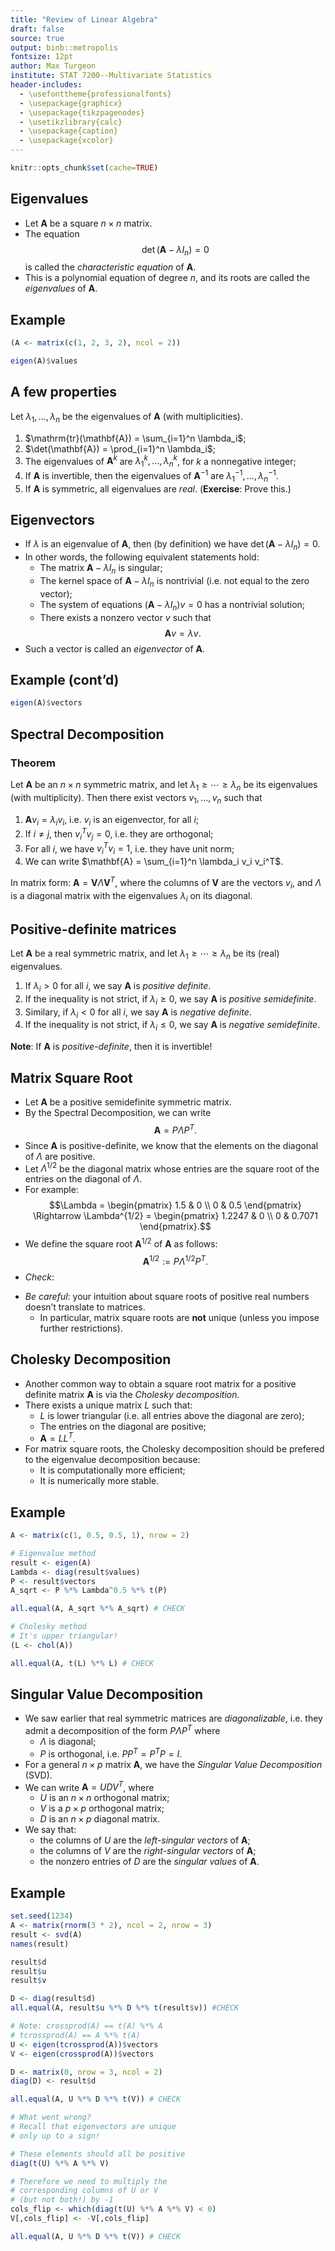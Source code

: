```yaml
---
title: "Review of Linear Algebra"
draft: false
source: true
output: binb::metropolis
fontsize: 12pt
author: Max Turgeon
institute: STAT 7200--Multivariate Statistics
header-includes:
  - \usefonttheme{professionalfonts}
  - \usepackage{graphicx}
  - \usepackage{tikzpagenodes}
  - \usetikzlibrary{calc}
  - \usepackage{caption}
  - \usepackage{xcolor}
---
```


```r
knitr::opts_chunk$set(cache=TRUE)
```

## Eigenvalues

  - Let $\mathbf{A}$ be a square $n\times n$ matrix.
  - The equation $$\det(\mathbf{A} - \lambda I_n) = 0$$ is called the *characteristic equation* of $\mathbf{A}$.
  - This is a polynomial equation of degree $n$, and its roots are called the *eigenvalues* of $\mathbf{A}$.
  
## Example {.allowframebreaks}

```r
(A <- matrix(c(1, 2, 3, 2), ncol = 2))

eigen(A)$values
```

## A few properties

Let $\lambda_1, \ldots, \lambda_n$ be the eigenvalues of $\mathbf{A}$ (with multiplicities).

  1. $\mathrm{tr}(\mathbf{A}) = \sum_{i=1}^n \lambda_i$;
  2. $\det(\mathbf{A}) = \prod_{i=1}^n \lambda_i$;
  3. The eigenvalues of $\mathbf{A}^k$ are $\lambda_1^k, \ldots, \lambda_n^k$, for $k$ a nonnegative integer;
  4. If $\mathbf{A}$ is invertible, then the eigenvalues of $\mathbf{A}^{-1}$ are $\lambda_1^{-1}, \ldots, \lambda_n^{-1}$.
  5. If $\mathbf{A}$ is symmetric, all eigenvalues are *real*. (**Exercise**: Prove this.)

## Eigenvectors

  - If $\lambda$ is an eigenvalue of $\mathbf{A}$, then (by definition) we have $\det(\mathbf{A} - \lambda I_n) = 0$.
  - In other words, the following equivalent statements hold:
    + The matrix $\mathbf{A} - \lambda I_n$ is singular;
    + The kernel space of $\mathbf{A} - \lambda I_n$ is nontrivial (i.e. not equal to the zero vector);
    + The system of equations $(\mathbf{A} - \lambda I_n)v = 0$ has a nontrivial solution;
    + There exists a nonzero vector $v$ such that $$\mathbf{A}v = \lambda v.$$
  - Such a vector is called an *eigenvector* of $\mathbf{A}$.
  
## Example (cont'd)

```r
eigen(A)$vectors
```

## Spectral Decomposition

### Theorem

Let $\mathbf{A}$ be an $n\times n$ symmetric matrix, and let $\lambda_1\geq\cdots\geq\lambda_n$ be its eigenvalues (with multiplicity). Then there exist vectors $v_1,\ldots,v_n$ such that

  1. $\mathbf{A} v_i = \lambda_i v_i$, i.e. $v_i$ is an eigenvector, for all $i$;
  2. If $i\neq j$, then $v_i^T v_j=0$, i.e. they are orthogonal;
  3. For all $i$, we have $v_i^T v_i=1$, i.e. they have unit norm;
  4. We can write $\mathbf{A} = \sum_{i=1}^n \lambda_i v_i v_i^T$.
    
In matrix form: $\mathbf{A} = \mathbf{V}\Lambda \mathbf{V}^T$, where the columns of $\mathbf{V}$ are the vectors $v_i$, and $\Lambda$ is a diagonal matrix with the eigenvalues $\lambda_i$ on its diagonal.

## Positive-definite matrices

Let $\mathbf{A}$ be a real symmetric matrix, and let $\lambda_1 \geq \cdots \geq \lambda_n$ be its (real) eigenvalues. 

  1. If $\lambda_i > 0$ for all $i$, we say $\mathbf{A}$ is *positive definite*. 
  2. If the inequality is not strict, if $\lambda_i \geq 0$, we say $\mathbf{A}$ is *positive semidefinite*. 
  3. Similary, if $\lambda_i < 0$ for all $i$, we say $\mathbf{A}$ is *negative definite*. 
  4. If the inequality is not strict, if $\lambda_i \leq 0$, we say $\mathbf{A}$ is *negative semidefinite*. 
  
**Note**: If $\mathbf{A}$ is *positive-definite*, then it is invertible!

## Matrix Square Root {.allowframebreaks}

  - Let $\mathbf{A}$ be a positive semidefinite symmetric matrix.
  - By the Spectral Decomposition, we can write $$\mathbf{A} = P\Lambda P^T.$$
  - Since $\mathbf{A}$ is positive-definite, we know that the elements on the diagonal of $\Lambda$ are positive.
  - Let $\Lambda^{1/2}$ be the diagonal matrix whose entries are the square root of the entries on the diagonal of $\Lambda$.
  - For example:
  $$\Lambda = \begin{pmatrix} 1.5 & 0 \\ 0 & 0.5 \end{pmatrix} \Rightarrow \Lambda^{1/2} = \begin{pmatrix} 1.2247 & 0 \\ 0 & 0.7071 \end{pmatrix}.$$
  - We define the square root $\mathbf{A}^{1/2}$ of $\mathbf{A}$ as follows:
  $$\mathbf{A}^{1/2} := P\Lambda^{1/2} P^T.$$
  - *Check*:

\begin{align*}
\mathbf{A}^{1/2}\mathbf{A}^{1/2} &= (P\Lambda^{1/2} P^T)(P\Lambda^{1/2} P^T)\\
  &= P\Lambda^{1/2} (P^TP)\Lambda^{1/2} P^T\\
  &= P\Lambda^{1/2}\Lambda^{1/2} P^T \qquad (P\mbox{ is orthogonal})\\
  &= P\Lambda P^T\\
  &= \mathbf{A}.
\end{align*}
  
  - *Be careful*: your intuition about square roots of positive real numbers doesn't translate to matrices.
    + In particular, matrix square roots are **not** unique (unless you impose further restrictions).

## Cholesky Decomposition

  - Another common way to obtain a square root matrix for a positive definite matrix $\mathbf{A}$ is via the *Cholesky decomposition*.
  - There exists a unique matrix $L$ such that:
    + $L$ is lower triangular (i.e. all entries above the diagonal are zero);
    + The entries on the diagonal are positive;
    + $\mathbf{A} = LL^T$.
  - For matrix square roots, the Cholesky decomposition should be prefered to the eigenvalue decomposition because:
    + It is computationally more efficient;
    + It is numerically more stable.
    
## Example {.allowframebreaks}

```r
A <- matrix(c(1, 0.5, 0.5, 1), nrow = 2)

# Eigenvalue method
result <- eigen(A)
Lambda <- diag(result$values)
P <- result$vectors
A_sqrt <- P %*% Lambda^0.5 %*% t(P)

all.equal(A, A_sqrt %*% A_sqrt) # CHECK

# Cholesky method
# It's upper triangular!
(L <- chol(A))

all.equal(A, t(L) %*% L) # CHECK
```


## Singular Value Decomposition {.allowframebreaks}

  - We saw earlier that real symmetric matrices are *diagonalizable*, i.e. they admit a decomposition of the form $P\Lambda P^T$ where
    + $\Lambda$ is diagonal;
    + $P$ is orthogonal, i.e. $PP^T = P^TP=I$.
  - For a general $n\times p$ matrix $\mathbf{A}$, we have the *Singular Value Decomposition* (SVD). 
  - We can write $\mathbf{A} = UDV^T$, where
    + $U$ is an $n\times n$ orthogonal matrix;
    + $V$ is a $p \times p$ orthogonal matrix;
    + $D$ is an $n\times p$ diagonal matrix.
  - We say that:
    + the columns of $U$ are the *left-singular vectors* of $\mathbf{A}$;
    + the columns of $V$ are the *right-singular vectors* of $\mathbf{A}$;
    + the nonzero entries of $D$ are the *singular values* of $\mathbf{A}$.
    
## Example {.allowframebreaks}

```r
set.seed(1234)
A <- matrix(rnorm(3 * 2), ncol = 2, nrow = 3)
result <- svd(A)
names(result)

result$d
result$u
result$v

D <- diag(result$d)
all.equal(A, result$u %*% D %*% t(result$v)) #CHECK
```

```r
# Note: crossprod(A) == t(A) %*% A
# tcrossprod(A) == A %*% t(A)
U <- eigen(tcrossprod(A))$vectors
V <- eigen(crossprod(A))$vectors

D <- matrix(0, nrow = 3, ncol = 2)
diag(D) <- result$d

all.equal(A, U %*% D %*% t(V)) # CHECK
```

```r
# What went wrong?
# Recall that eigenvectors are unique 
# only up to a sign!

# These elements should all be positive
diag(t(U) %*% A %*% V)

# Therefore we need to multiply the 
# corresponding columns of U or V 
# (but not both!) by -1
cols_flip <- which(diag(t(U) %*% A %*% V) < 0)
V[,cols_flip] <- -V[,cols_flip]

all.equal(A, U %*% D %*% t(V)) # CHECK
```

  